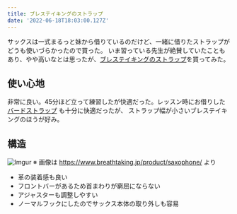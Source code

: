 ```yaml
---
title: ブレステイキングのストラップ
date: '2022-06-18T18:03:00.127Z'
---
```


サックスは一式まるっと妹から借りているのだけど、一緒に借りたストラップがどうも使いづらかったので買った。
いま習っている先生が絶賛していたこともあり、やや高いなとは思ったが、[ブレステイキングのストラップ](https://www.breathtaking.jp/product/saxophone/)を買ってみた。

## 使い心地

非常に良い。45分ほど立って練習したが快適だった。レッスン時にお借りした [バードストラップ](https://amzn.to/3xxVDBW) も十分に快適だったが、
ストラップ幅が小さいブレステイキングのほうが好み。

## 構造

![Imgur](https://i.imgur.com/MYNmOtsl.jpg)
※ 画像は https://www.breathtaking.jp/product/saxophone/ より

* 革の装着感も良い
* フロントバーがあるため首まわりが窮屈にならない
* アジャスターも調整しやすい
* ノーマルフックにしたのでサックス本体の取り外しも容易
